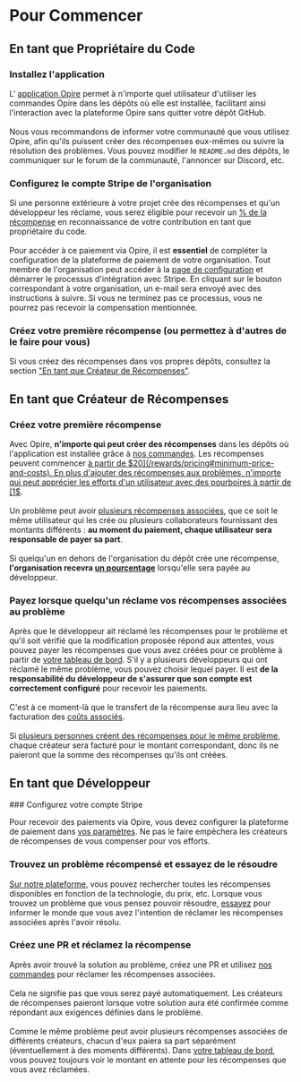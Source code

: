 
# Pour Commencer

## En tant que Propriétaire du Code

<Steps>

### Installez l'application

<DimmedText>L' [application Opire](/overview/install-app) permet à n'importe quel utilisateur d'utiliser les commandes Opire dans les dépôts où elle est installée, facilitant ainsi l'interaction avec la plateforme Opire sans quitter votre dépôt GitHub.</DimmedText>
<br/><br/>
<DimmedText>Nous vous recommandons de informer votre communauté que vous utilisez Opire, afin qu'ils puissent créer des récompenses eux-mêmes ou suivre la résolution des problèmes. Vous pouvez modifier le `README.md` des dépôts, le communiquer sur le forum de la communauté, l'annoncer sur Discord, etc.</DimmedText>

### Configurez le compte Stripe de l'organisation

<DimmedText>Si une personne extérieure à votre projet crée des récompenses et qu'un développeur les réclame, vous serez éligible pour recevoir un [% de la récompense](/rewards/pricing#percentage-for-code-owner) en reconnaissance de votre contribution en tant que propriétaire du code.</DimmedText>
<br/><br/>
<DimmedText>Pour accéder à ce paiement via Opire, il est **essentiel** de compléter la configuration de la plateforme de paiement de votre organisation. Tout membre de l'organisation peut accéder à la [page de configuration](https://app.opire.dev/settings) et démarrer le processus d'intégration avec Stripe. En cliquant sur le bouton correspondant à votre organisation, un e-mail sera envoyé avec des instructions à suivre. Si vous ne terminez pas ce processus, vous ne pourrez pas recevoir la compensation mentionnée.</DimmedText>

### Créez votre première récompense (ou permettez à d'autres de le faire pour vous)

<DimmedText>Si vous créez des récompenses dans vos propres dépôts, consultez la section ["En tant que Créateur de Récompenses"](/overview/getting-started#as-a-reward-creator).</DimmedText>

</Steps>

## En tant que Créateur de Récompenses

<Steps>

### Créez votre première récompense

<DimmedText>Avec Opire, **n'importe qui peut créer des récompenses** dans les dépôts où l'application est installée grâce à [nos commandes](/overview/commands#create-reward). Les récompenses peuvent commencer [à partir de $20](/rewards/pricing#minimum-price-and-costs). En plus d'ajouter des récompenses aux problèmes, n'importe qui peut apprécier les efforts d'un utilisateur avec des pourboires à partir de [1$](/tips/pricing#minimum-price-and-costs).</DimmedText>
<br/><br/>
<DimmedText>Un problème peut avoir [plusieurs récompenses associées](/rewards/lifecycle#multiple-rewards), que ce soit le même utilisateur qui les crée ou plusieurs collaborateurs fournissant des montants différents : **au moment du paiement, chaque utilisateur sera responsable de payer sa part**.</DimmedText>
<br/><br/>
<DimmedText>Si quelqu'un en dehors de l'organisation du dépôt crée une récompense, **l'organisation recevra [un pourcentage](/rewards/pricing#percentage-for-code-owner)** lorsqu'elle sera payée au développeur.</DimmedText>

### Payez lorsque quelqu'un réclame vos récompenses associées au problème

<DimmedText>Après que le développeur ait réclamé les récompenses pour le problème et qu'il soit vérifié que la modification proposée répond aux attentes, vous pouvez payer les récompenses que vous avez créées pour ce problème à partir de [votre tableau de bord](https://app.opire.dev/dashboard/creator/rewards). S'il y a plusieurs développeurs qui ont réclamé le même problème, vous pouvez choisir lequel payer. Il est **de la responsabilité du développeur de s'assurer que son compte est correctement configuré** pour recevoir les paiements.</DimmedText>
<br/><br/>
<DimmedText>C'est à ce moment-là que le transfert de la récompense aura lieu avec la facturation des [coûts associés](/rewards/pricing#minimum-price-and-costs).</DimmedText>
<br/><br/>
<DimmedText>Si [plusieurs personnes créent des récompenses pour le même problème](/rewards/lifecycle#multiple-creators), chaque créateur sera facturé pour le montant correspondant, donc ils ne paieront que la somme des récompenses qu'ils ont créées.</DimmedText>

</Steps>

## En tant que Développeur

<Steps>
### Configurez votre compte Stripe

<DimmedText>Pour recevoir des paiements via Opire, vous devez configurer la plateforme de paiement dans [vos paramètres](https://app.opire.dev/settings). Ne pas le faire empêchera les créateurs de récompenses de vous compenser pour vos efforts.</DimmedText>

### Trouvez un problème récompensé et essayez de le résoudre

<DimmedText>[Sur notre plateforme](https://app.opire.dev), vous pouvez rechercher toutes les récompenses disponibles en fonction de la technologie, du prix, etc. Lorsque vous trouvez un problème que vous pensez pouvoir résoudre, [essayez](/overview/commands#try-to-solve-the-issue) pour informer le monde que vous avez l'intention de réclamer les récompenses associées après l'avoir résolu.</DimmedText>

### Créez une PR et réclamez la récompense

<DimmedText>Après avoir trouvé la solution au problème, créez une PR et utilisez [nos commandes](/overview/commands#claim-rewards-associated-with-an-issue) pour réclamer les récompenses associées.</DimmedText>
<br/><br/>
<DimmedText>Cela ne signifie pas que vous serez payé automatiquement. Les créateurs de récompenses paieront lorsque votre solution aura été confirmée comme répondant aux exigences définies dans le problème.</DimmedText>
<br/><br/>
<DimmedText>Comme le même problème peut avoir plusieurs récompenses associées de différents créateurs, chacun d'eux paiera sa part séparément (éventuellement à des moments différents). Dans [votre tableau de bord](https://app.opire.dev/dashboard/programmer/rewards), vous pouvez toujours voir le montant en attente pour les récompenses que vous avez réclamées.</DimmedText>
</Steps>
